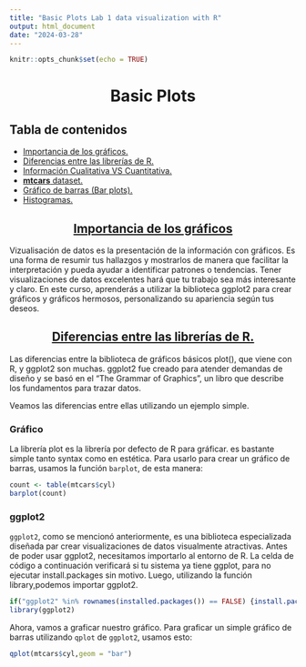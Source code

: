 ```yaml
---
title: "Basic Plots Lab 1 data visualization with R"
output: html_document
date: "2024-03-28"
---
```


```r
knitr::opts_chunk$set(echo = TRUE)
```

<center><h1>Basic Plots</h1></center>

<h2>Tabla de contenidos</h2> 

 - [Importancia de los gráficos.](#ref0)
  - [Diferencias entre las librerías de R.](#ref1)
  - [Información Cualitativa VS Cuantitativa.](#ref2)
 - [**mtcars** dataset.](#ref3)
 - [Gráfico de barras (Bar plots).](#ref4)
 - [Histogramas.](#ref5)


<center><h2> [Importancia de los gráficos](#ref0)</h2></center>

Vizualisación de datos es la presentación de la información con gráficos. Es una forma de resumir tus hallazgos y mostrarlos de manera que facilitar la interpretación y pueda ayudar a identificar patrones o tendencias. Tener visualizaciones de datos excelentes hará que tu trabajo sea más interesante y claro. En este curso, aprenderás a utilizar la biblioteca ggplot2 para crear gráficos y gráficos hermosos, personalizando su apariencia según tus deseos.

<center><h2>[Diferencias entre las librerías de R.](#ref1)</h2></center>

Las diferencias entre la biblioteca de gráficos básicos plot(), que viene con R, y ggplot2 son muchas. ggplot2 fue creado para atender demandas de diseño y se basó en el "The Grammar of Graphics", un libro que describe los fundamentos para trazar datos.

Veamos las diferencias entre ellas utilizando un ejemplo simple.

<h3>Gráfico</h3>

La librería plot es la librería por defecto de R para gráficar. es bastante simple tanto syntax como en estética. Para usarlo para crear un gráfico de barras, usamos la función `barplot`, de esta manera:
```r
count <- table(mtcars$cyl)
barplot(count)
```
<h3>ggplot2</h3>

`ggplot2`, como se mencionó anteriormente, es una biblioteca especializada diseñada par crear visualizaciones de datos visualmente atractivas. Antes de poder usar ggplot2, necesitamos importarlo al entorno de R. La celda de código a continuación verificará si tu sistema ya tiene ggplot, para no ejecutar install.packages sin motivo. Luego, utilizando la función library,podemos importar ggplot2.

```r
if("ggplot2" %in% rownames(installed.packages()) == FALSE) {install.packages("ggplot2")}
library(ggplot2)
```

Ahora, vamos a graficar nuestro gráfico. Para graficar un simple gráfico de barras utilizando `qplot` de `ggplot2`, usamos esto:

```r
qplot(mtcars$cyl,geom = "bar")
```

